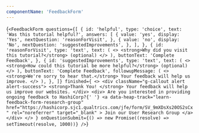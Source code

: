 ```yaml
---
componentName: 'FeedbackForm'
---
```


<LiveComponent>{`<FeedbackForm
  questions={[
    {
      id: 'helpful',
      type: 'choice',
      text: 'Was this tutorial helpful?',
      answers: [
        {
          value: 'yes',
          display: 'Yes',
          nextQuestion: 'reasonForVisit',
        },
        {
          value: 'no',
          display: 'No',
          nextQuestion: 'suggestedImprovements',
        },
      ],
    },
    {
      id: 'reasonForVisit',
      type: 'text',
      text: (
        <>
          <strong>Why did you visit this tutorial?</strong> (optional)
        </>
      ),
      buttonText: 'Complete Feedback',
    },
    {
      id: 'suggestedImprovements',
      type: 'text',
      text: (
        <>
          <strong>How could this tutorial be more helpful?</strong> (optional)
        </>
      ),
      buttonText: 'Complete Feedback',
      followupMessage: (
        <>
          <strong>We're sorry to hear that.</strong> Your feedback will help us
          improve.
        </>
      ),
    },
  ]}
  finished={
    <>
      <div className="g-callout alert alert-success">
        <strong>Thank You! </strong>
        Your feedback will help us improve our websites.
      </div>
      <div>
        Are you interested in providing ongoing feedback to HashiCorp?{' '}
        <a
          data-heap-track="learn-feedback-form-research-group"
          href="https://hashicorp.sjc1.qualtrics.com/jfe/form/SV_9mXDsXs20OS2sCx"
          rel="noreferrer"
          target="_blank"
        >
          Join our User Research Group
        </a>
      </div>
    </>
  }
  onQuestionSubmit={() => new Promise((resolve) => setTimeout(resolve, 1000))}
/>`}</LiveComponent>

<PropsTable props={componentProps} />
